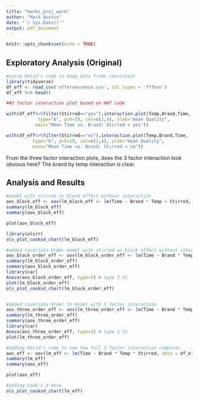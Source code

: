 ```yaml
---
title: "marks_proj_work"
author: "Mark Austin"
date: "`r Sys.Date()`"
output: pdf_document
---
```


```r
knitr::opts_chunk$set(echo = TRUE)
```

## Exploratory Analysis (Original)
```r
#using Halid's code to keep data frame consistent
library(tidyverse)
df_eff <- read_csv('effervescence.csv', col_types = 'fffnnn')
df_eff %>% head()

##3 factor interaction plot based on HW7 code

with(df_eff%>%filter(Stirred=="yes"),interaction.plot(Temp,Brand,Time,
            type="b", pch=19, col=c(2,4), ylab="mean Quality",
           main="Mean Time vs. Brand: Stirred = yes"))

with(df_eff%>%filter(Stirred=="no"),interaction.plot(Temp,Brand,Time,
          type="b", pch=19, col=c(2,4), ylab="mean Quality",
          main="Mean Time vs. Brand: Stirred = no"))


```
From the three factor interaction plots, does the 3 factor interaction look obvious here?  The brand by temp interaction is clear.


## Analysis and Results  
```r

#model with stirred as block effect without interaction 
aov_block_eff <- aov(lm_block_eff <- lm(Time ~ Brand * Temp + Stirred, data = df_eff))
summary(lm_block_eff)
summary(aov_block_eff)

plot(aov_block_eff)

library(olsrr)
ols_plot_cooksd_chart(lm_block_eff)

#added covariate Order model with stirred as block effect without interaction 
aov_block_order_eff <- aov(lm_block_order_eff <- lm(Time ~ Brand * Temp + Stirred + Order, data = df_eff))
summary(lm_block_order_eff)
summary(aov_block_order_eff)
library(car)
Anova(aov_block_order_eff, type=3) # type 3 SS
plot(lm_block_order_eff)
ols_plot_cooksd_chart(lm_block_order_eff)


#added covariate Order to model with 3 factor interaction
aov_three_order_eff <- aov(lm_three_order_eff <- lm(Time ~ Brand * Temp*Stirred + Order, data = df_eff))
summary(lm_three_order_eff)
summary(aov_three_order_eff)
library(car)
Anova(aov_three_order_eff, type=3) # type 3 SS
plot(lm_three_order_eff)

#adding Halid's code to see how full 3 factor interaction compares
aov_eff <- aov(lm_eff <- lm(Time ~ Brand * Temp * Stirred, data = df_eff))
summary(lm_eff)
summary(aov_eff)

plot(aov_eff)

#adding Cook's D here
ols_plot_cooksd_chart(lm_eff)

```


